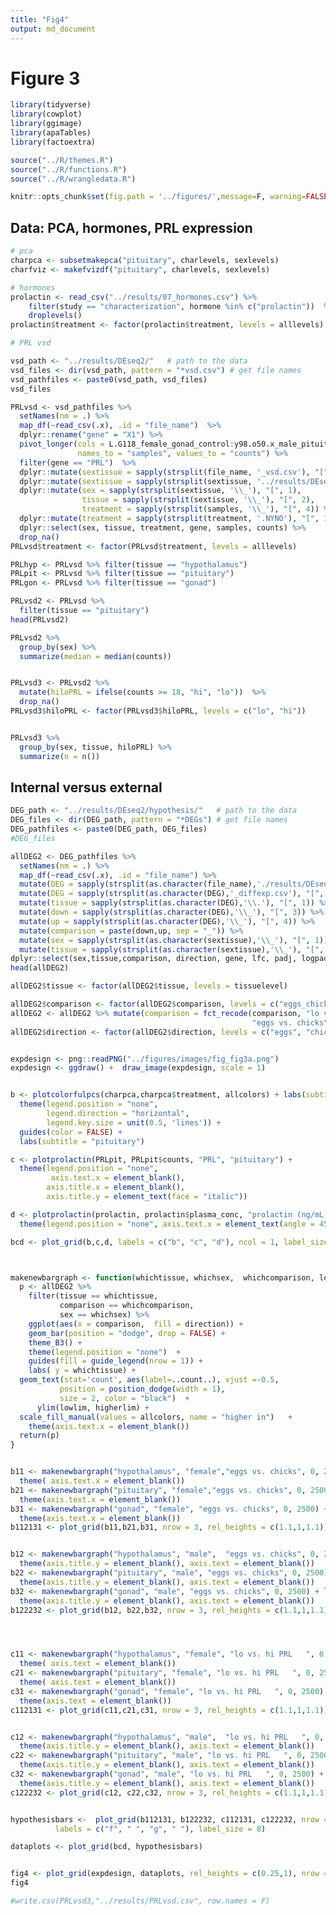 ```yaml
---
title: "Fig4"
output: md_document
---
```


# Figure 3

```r
library(tidyverse)
library(cowplot)
library(ggimage)
library(apaTables)
library(factoextra)

source("../R/themes.R") 
source("../R/functions.R")
source("../R/wrangledata.R")

knitr::opts_chunk$set(fig.path = '../figures/',message=F, warning=FALSE)
```

## Data: PCA, hormones, PRL expression

```r
# pca
charpca <- subsetmakepca("pituitary", charlevels, sexlevels)	
charfviz <- makefvizdf("pituitary", charlevels, sexlevels)

# hormones
prolactin <- read_csv("../results/07_hormones.csv") %>%
    filter(study == "characterization", hormone %in% c("prolactin"))  %>% 
    droplevels() 
prolactin$treatment <- factor(prolactin$treatment, levels = alllevels)

# PRL vsd

vsd_path <- "../results/DEseq2/"   # path to the data
vsd_files <- dir(vsd_path, pattern = "*vsd.csv") # get file names
vsd_pathfiles <- paste0(vsd_path, vsd_files)
vsd_files

PRLvsd <- vsd_pathfiles %>%
  setNames(nm = .) %>% 
  map_df(~read_csv(.x), .id = "file_name")  %>% 
  dplyr::rename("gene" = "X1") %>% 
  pivot_longer(cols = L.G118_female_gonad_control:y98.o50.x_male_pituitary_inc.d3, 
               names_to = "samples", values_to = "counts") %>%
  filter(gene == "PRL")  %>%
  dplyr::mutate(sextissue = sapply(strsplit(file_name, '_vsd.csv'), "[", 1)) %>%
  dplyr::mutate(sextissue = sapply(strsplit(sextissue, '../results/DEseq2/'), "[", 2)) %>%
  dplyr::mutate(sex = sapply(strsplit(sextissue, '\\_'), "[", 1),
                tissue = sapply(strsplit(sextissue, '\\_'), "[", 2),
                treatment = sapply(strsplit(samples, '\\_'), "[", 4)) %>%
  dplyr::mutate(treatment = sapply(strsplit(treatment, '.NYNO'), "[", 1)) %>%
  dplyr::select(sex, tissue, treatment, gene, samples, counts) %>%
  drop_na()
PRLvsd$treatment <- factor(PRLvsd$treatment, levels = alllevels) 

PRLhyp <- PRLvsd %>% filter(tissue == "hypothalamus") 
PRLpit <- PRLvsd %>% filter(tissue == "pituitary")
PRLgon <- PRLvsd %>% filter(tissue == "gonad")
```





```r
PRLvsd2 <- PRLvsd %>%
  filter(tissue == "pituitary")
head(PRLvsd2)

PRLvsd2 %>%
  group_by(sex) %>%
  summarize(median = median(counts))


PRLvsd3 <- PRLvsd2 %>%
  mutate(hiloPRL = ifelse(counts >= 18, "hi", "lo"))  %>%
  drop_na()
PRLvsd3$hiloPRL <- factor(PRLvsd3$hiloPRL, levels = c("lo", "hi"))


PRLvsd3 %>%
  group_by(sex, tissue, hiloPRL) %>%
  summarize(n = n())


```

## Internal versus external 


```r
DEG_path <- "../results/DEseq2/hypothesis/"   # path to the data
DEG_files <- dir(DEG_path, pattern = "*DEGs") # get file names
DEG_pathfiles <- paste0(DEG_path, DEG_files)
#DEG_files

allDEG2 <- DEG_pathfiles %>%
  setNames(nm = .) %>% 
  map_df(~read_csv(.x), .id = "file_name") %>% 
  mutate(DEG = sapply(strsplit(as.character(file_name),'./results/DEseq2/hypothesis/'), "[", 2))  %>% 
  mutate(DEG = sapply(strsplit(as.character(DEG),'_diffexp.csv'), "[", 1))  %>% 
  mutate(tissue = sapply(strsplit(as.character(DEG),'\\.'), "[", 1)) %>%
  mutate(down = sapply(strsplit(as.character(DEG),'\\_'), "[", 3)) %>%
  mutate(up = sapply(strsplit(as.character(DEG),'\\_'), "[", 4)) %>%
  mutate(comparison = paste(down,up, sep = "_")) %>%
  mutate(sex = sapply(strsplit(as.character(sextissue),'\\_'), "[", 1)) %>%
  mutate(tissue = sapply(strsplit(as.character(sextissue),'\\_'), "[", 2)) %>%
dplyr::select(sex,tissue,comparison, direction, gene, lfc, padj, logpadj) 
head(allDEG2)

allDEG2$tissue <- factor(allDEG2$tissue, levels = tissuelevel)

allDEG2$comparison <- factor(allDEG2$comparison, levels = c("eggs_chicks", "lo_hi"))
allDEG2 <- allDEG2 %>% mutate(comparison = fct_recode(comparison, "lo vs. hi PRL   " = "lo_hi",
                                                      "eggs vs. chicks" = "eggs_chicks"))
allDEG2$direction <- factor(allDEG2$direction, levels = c("eggs", "chicks", "lo", "hi"))



```



```r

expdesign <- png::readPNG("../figures/images/fig_fig3a.png")
expdesign <- ggdraw() +  draw_image(expdesign, scale = 1)


b <- plotcolorfulpcs(charpca,charpca$treatment, allcolors) + labs(subtitle = " ") +
  theme(legend.position = "none", 
        legend.direction = "horizontal", 
        legend.key.size = unit(0.5, 'lines')) + 
  guides(color = FALSE) +
  labs(subtitle = "pituitary")   

c <- plotprolactin(PRLpit, PRLpit$counts, "PRL", "pituitary") + 
  theme(legend.position = "none", 
         axis.text.x = element_blank(),
        axis.title.x = element_blank(),
        axis.title.y = element_text(face = "italic"))

d <- plotprolactin(prolactin, prolactin$plasma_conc, "prolactin (ng/mL)", "blood") +
  theme(legend.position = "none", axis.text.x = element_text(angle = 45, hjust = 1)) 

bcd <- plot_grid(b,c,d, labels = c("b", "c", "d"), ncol = 1, label_size = 8, rel_heights = c(1,1,1.3))



makenewbargraph <- function(whichtissue, whichsex,  whichcomparison, lowlim, higherlim){
  p <- allDEG2 %>%
    filter(tissue == whichtissue,
           comparison == whichcomparison,
           sex == whichsex) %>%
    ggplot(aes(x = comparison,  fill = direction)) +
    geom_bar(position = "dodge", drop = FALSE) +
    theme_B3() +
    theme(legend.position = "none")  +
    guides(fill = guide_legend(nrow = 1)) +
    labs( y = whichtissue) +
  geom_text(stat='count', aes(label=..count..), vjust =-0.5, 
           position = position_dodge(width = 1),
           size = 2, color = "black")  + 
      ylim(lowlim, higherlim) +
  scale_fill_manual(values = allcolors, name = "higher in")   + 
    theme(axis.text.x = element_blank()) 
  return(p)
}


b11 <- makenewbargraph("hypothalamus", "female","eggs vs. chicks", 0, 2500) +  labs(subtitle = "females", x = NULL, y = "hypothalamus DEGs") + 
  theme( axis.text.x = element_blank())
b21 <- makenewbargraph("pituitary", "female","eggs vs. chicks", 0, 2500)  + labs(x = NULL, y = "hypothalamus DEGs") + 
  theme(axis.text.x = element_blank())
b31 <- makenewbargraph("gonad", "female", "eggs vs. chicks", 0, 2500) + labs(x = "eggs vs. chicks", y = "hypothalamus DEGs")    + 
  theme(axis.text.x = element_blank())
b112131 <- plot_grid(b11,b21,b31, nrow = 3, rel_heights = c(1.1,1,1.1))


b12 <- makenewbargraph("hypothalamus", "male",  "eggs vs. chicks", 0, 2500) + labs(subtitle = "males", x = NULL)+ 
  theme(axis.title.y = element_blank(), axis.text = element_blank())
b22 <- makenewbargraph("pituitary", "male", "eggs vs. chicks", 0, 2500) + labs(x = NULL)+ 
  theme(axis.title.y = element_blank(), axis.text = element_blank())
b32 <- makenewbargraph("gonad", "male", "eggs vs. chicks", 0, 2500) + labs(x = "eggs vs. chicks")   + 
  theme(axis.title.y = element_blank(), axis.text = element_blank())
b122232 <- plot_grid(b12, b22,b32, nrow = 3, rel_heights = c(1.1,1,1.1)) 




c11 <- makenewbargraph("hypothalamus", "female", "lo vs. hi PRL   ", 0, 2500) +  labs(subtitle = "females", x = NULL, y = " ") + 
  theme( axis.text = element_blank()) 
c21 <- makenewbargraph("pituitary", "female", "lo vs. hi PRL   ", 0, 2500)  + labs(x = NULL, y = " ")+ 
  theme( axis.text = element_blank())
c31 <- makenewbargraph("gonad", "female", "lo vs. hi PRL   ", 0, 2500) + labs(x = "lo vs. hi PRL", y = " ")  + 
  theme(axis.text = element_blank()) 
c112131 <- plot_grid(c11,c21,c31, nrow = 3, rel_heights = c(1.1,1,1.1))


c12 <- makenewbargraph("hypothalamus", "male",  "lo vs. hi PRL   ", 0, 2500) + labs(subtitle = "males", x = NULL)+ 
  theme(axis.title.y = element_blank(), axis.text = element_blank())
c22 <- makenewbargraph("pituitary", "male", "lo vs. hi PRL   ", 0, 2500) + labs(x = NULL)+ 
  theme(axis.title.y = element_blank(), axis.text = element_blank())
c32 <- makenewbargraph("gonad", "male", "lo vs. hi PRL   ", 0, 2500) + labs(x = "lo vs. hi PRL")   + 
  theme(axis.title.y = element_blank(), axis.text = element_blank())
c122232 <- plot_grid(c12, c22,c32, nrow = 3, rel_heights = c(1.1,1,1.1)) 


hypothesisbars <-  plot_grid(b112131, b122232, c112131, c122232, nrow = 1, rel_widths = c(1.3, 1, 1.1, 1),
          labels = c("f", " ", "g", " "), label_size = 8)

dataplots <- plot_grid(bcd, hypothesisbars)


fig4 <- plot_grid(expdesign, dataplots, rel_heights = c(0.25,1), nrow = 2, labels = c("a"), label_size = 8)
fig4

```




```r
#write.csv(PRLvsd3,"../results/PRLvsd.csv", row.names = F)


```